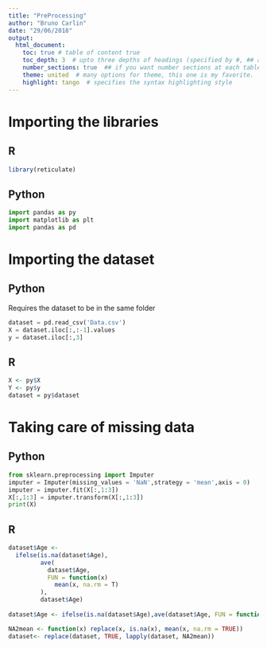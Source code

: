 ---
title: "PreProcessing"
author: "Bruno Carlin"
date: "29/06/2018"
output:
  html_document:
    toc: true # table of content true
    toc_depth: 3  # upto three depths of headings (specified by #, ## and ###)
    number_sections: true  ## if you want number sections at each table header
    theme: united  # many options for theme, this one is my favorite.
    highlight: tango  # specifies the syntax highlighting style
---

# Importing the libraries

## R
```{r}
library(reticulate)
```


## Python
```{python pYTHON}

import pandas as py
import matplotlib as plt
import pandas as pd

``` 

# Importing the dataset

## Python

Requires the dataset to be in the same folder
```{python}
dataset = pd.read_csv('Data.csv')
X = dataset.iloc[:,:-1].values
y = dataset.iloc[:,3]
```

## R
```{r, echo=FALSE, background= T}
X <- py$X
Y <- py$y
dataset = py$dataset
```



# Taking care of missing data

## Python
```{python Python method }
from sklearn.preprocessing import Imputer
imputer = Imputer(missing_values = 'NaN',strategy = 'mean',axis = 0)
imputer = imputer.fit(X[:,1:3])
X[:,1:3] = imputer.transform(X[:,1:3])
print(X)
```

## R
```{r R Method}

dataset$Age <-
  ifelse(is.na(dataset$Age),
         ave(
           dataset$Age,
           FUN = function(x)
             mean(x, na.rm = T)
         ),
         dataset$Age)
         
dataset$Age <- ifelse(is.na(dataset$Age),ave(dataset$Age, FUN = function(x) mean(x, na.rm = T)),dataset$Age)

NA2mean <- function(x) replace(x, is.na(x), mean(x, na.rm = TRUE))
dataset<- replace(dataset, TRUE, lapply(dataset, NA2mean))
```




